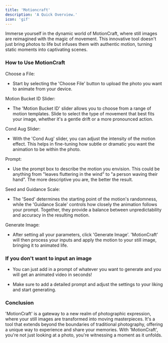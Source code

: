 ```yaml
---
title: 'Motioncraft'
description: 'A Quick Overview.'
icon: 'gif'
---
```


Immerse yourself in the dynamic world of MotionCraft, where still images are reimagined with the magic of movement. This innovative tool doesn't just bring photos to life but infuses them with authentic motion, turning static moments into captivating scenes.

### **How to Use MotionCraft**

Choose a File:

*   Start by selecting the 'Choose File' button to upload the photo you want to animate from your device.
    

Motion Bucket ID Slider:

*   The 'Motion Bucket ID' slider allows you to choose from a range of motion templates. Slide to select the type of movement that best fits your image, whether it's a gentle drift or a more pronounced action.
    

Cond Aug Slider:

*   With the 'Cond Aug' slider, you can adjust the intensity of the motion effect. This helps in fine-tuning how subtle or dramatic you want the animation to be within the photo.
    

Prompt:

*   Use the prompt box to describe the motion you envision. This could be anything from "leaves fluttering in the wind" to "a person waving their hand". The more descriptive you are, the better the result.
    

Seed and Guidance Scale:

*   The 'Seed' determines the starting point of the motion's randomness, while the 'Guidance Scale' controls how closely the animation follows your prompt. Together, they provide a balance between unpredictability and accuracy in the resulting motion.
    

Generate Image:

*   After setting all your parameters, click 'Generate Image'. 'MotionCraft' will then process your inputs and apply the motion to your still image, bringing it to animated life.
    

### **If you don't want to input an image**

*   You can just add in a prompt of whatever you want to generate and you will get an animated video in seconds!
    
*   Make sure to add a detailed prompt and adjust the settings to your liking and start generating.
    

### **Conclusion**

'MotionCraft' is a gateway to a new realm of photographic expression, where your still images are transformed into moving masterpieces. It's a tool that extends beyond the boundaries of traditional photography, offering a unique way to experience and share your memories. With 'MotionCraft', you're not just looking at a photo, you're witnessing a moment as it unfolds.
